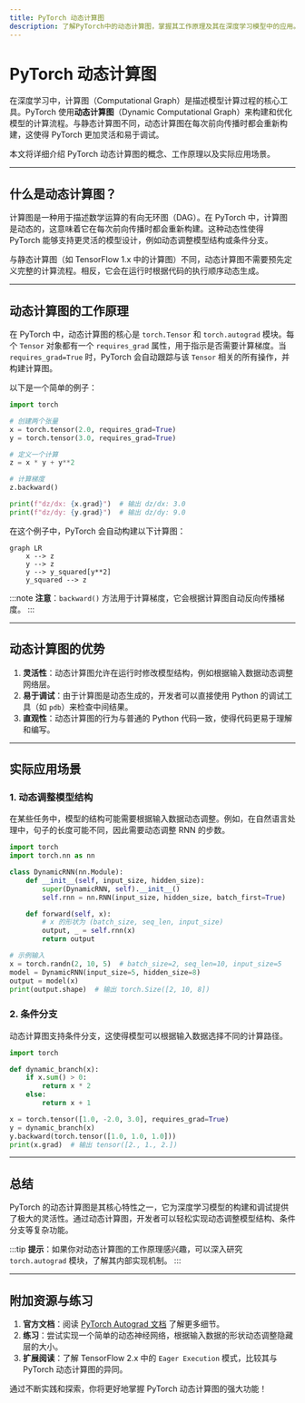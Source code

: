 ```yaml
---
title: PyTorch 动态计算图
description: 了解PyTorch中的动态计算图，掌握其工作原理及其在深度学习模型中的应用。
---
```


# PyTorch 动态计算图

在深度学习中，计算图（Computational Graph）是描述模型计算过程的核心工具。PyTorch 使用**动态计算图**（Dynamic Computational Graph）来构建和优化模型的计算流程。与静态计算图不同，动态计算图在每次前向传播时都会重新构建，这使得 PyTorch 更加灵活和易于调试。

本文将详细介绍 PyTorch 动态计算图的概念、工作原理以及实际应用场景。

---

## 什么是动态计算图？

计算图是一种用于描述数学运算的有向无环图（DAG）。在 PyTorch 中，计算图是动态的，这意味着它在每次前向传播时都会重新构建。这种动态性使得 PyTorch 能够支持更灵活的模型设计，例如动态调整模型结构或条件分支。

与静态计算图（如 TensorFlow 1.x 中的计算图）不同，动态计算图不需要预先定义完整的计算流程。相反，它会在运行时根据代码的执行顺序动态生成。

---

## 动态计算图的工作原理

在 PyTorch 中，动态计算图的核心是 `torch.Tensor` 和 `torch.autograd` 模块。每个 `Tensor` 对象都有一个 `requires_grad` 属性，用于指示是否需要计算梯度。当 `requires_grad=True` 时，PyTorch 会自动跟踪与该 `Tensor` 相关的所有操作，并构建计算图。

以下是一个简单的例子：

```python
import torch

# 创建两个张量
x = torch.tensor(2.0, requires_grad=True)
y = torch.tensor(3.0, requires_grad=True)

# 定义一个计算
z = x * y + y**2

# 计算梯度
z.backward()

print(f"dz/dx: {x.grad}")  # 输出 dz/dx: 3.0
print(f"dz/dy: {y.grad}")  # 输出 dz/dy: 9.0
```

在这个例子中，PyTorch 会自动构建以下计算图：

```mermaid
graph LR
    x --> z
    y --> z
    y --> y_squared[y**2]
    y_squared --> z
```

:::note
**注意**：`backward()` 方法用于计算梯度，它会根据计算图自动反向传播梯度。
:::

---

## 动态计算图的优势

1. **灵活性**：动态计算图允许在运行时修改模型结构，例如根据输入数据动态调整网络层。
2. **易于调试**：由于计算图是动态生成的，开发者可以直接使用 Python 的调试工具（如 `pdb`）来检查中间结果。
3. **直观性**：动态计算图的行为与普通的 Python 代码一致，使得代码更易于理解和编写。

---

## 实际应用场景

### 1. 动态调整模型结构

在某些任务中，模型的结构可能需要根据输入数据动态调整。例如，在自然语言处理中，句子的长度可能不同，因此需要动态调整 RNN 的步数。

```python
import torch
import torch.nn as nn

class DynamicRNN(nn.Module):
    def __init__(self, input_size, hidden_size):
        super(DynamicRNN, self).__init__()
        self.rnn = nn.RNN(input_size, hidden_size, batch_first=True)

    def forward(self, x):
        # x 的形状为 (batch_size, seq_len, input_size)
        output, _ = self.rnn(x)
        return output

# 示例输入
x = torch.randn(2, 10, 5)  # batch_size=2, seq_len=10, input_size=5
model = DynamicRNN(input_size=5, hidden_size=8)
output = model(x)
print(output.shape)  # 输出 torch.Size([2, 10, 8])
```

### 2. 条件分支

动态计算图支持条件分支，这使得模型可以根据输入数据选择不同的计算路径。

```python
import torch

def dynamic_branch(x):
    if x.sum() > 0:
        return x * 2
    else:
        return x + 1

x = torch.tensor([1.0, -2.0, 3.0], requires_grad=True)
y = dynamic_branch(x)
y.backward(torch.tensor([1.0, 1.0, 1.0]))
print(x.grad)  # 输出 tensor([2., 1., 2.])
```

---

## 总结

PyTorch 的动态计算图是其核心特性之一，它为深度学习模型的构建和调试提供了极大的灵活性。通过动态计算图，开发者可以轻松实现动态调整模型结构、条件分支等复杂功能。

:::tip
**提示**：如果你对动态计算图的工作原理感兴趣，可以深入研究 `torch.autograd` 模块，了解其内部实现机制。
:::

---

## 附加资源与练习

1. **官方文档**：阅读 [PyTorch Autograd 文档](https://pytorch.org/docs/stable/autograd.html) 了解更多细节。
2. **练习**：尝试实现一个简单的动态神经网络，根据输入数据的形状动态调整隐藏层的大小。
3. **扩展阅读**：了解 TensorFlow 2.x 中的 `Eager Execution` 模式，比较其与 PyTorch 动态计算图的异同。

通过不断实践和探索，你将更好地掌握 PyTorch 动态计算图的强大功能！